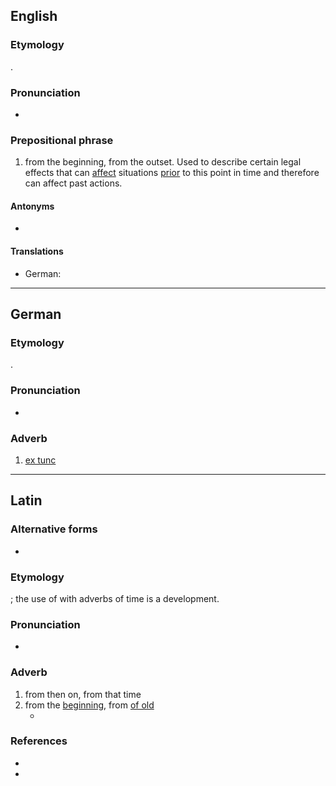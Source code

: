 ==English==

===Etymology===
{{bor+|en|la|ex tunc||from the beginning|lit=from then}}.

===Pronunciation===
* {{IPA|en|/ˌɛks ˈtʌŋk/}}

===Prepositional phrase===
{{en-PP|head=ex tunc}}

# {{lb|en|legal}} from the beginning, from the outset. Used to describe certain legal effects that can [[affect]] situations [[prior]] to this point in time and therefore can affect past actions.

====Antonyms====
* {{l|en|ex nunc}}

====Translations====
{{trans-top|law: from the beginning, from the outset}}
* German: {{t|de|ex tunc}}
{{trans-mid}}
{{trans-bottom}}

----

==German==

===Etymology===
{{bor+|de|la|ex tunc||from the beginninglit=from then}}.

===Pronunciation===
* {{IPA|de|[ʔɛksˈtʊŋk]}}

===Adverb===
{{de-adv|head=[[ex]] [[tunc]]}}

# {{lb|de|legal}} [[#English|ex tunc]]
#: {{ant|de|ex nunc}}

----

==Latin==

===Alternative forms===
* {{alt|la|extunc}}

===Etymology===
{{compound|la|ex|t1=from, out of|tunc|t2=then}}; the use of {{m|la|ex}} with adverbs of time is a {{w|Late Latin}} development.

===Pronunciation===
* {{la-IPA}}

===Adverb===
{{la-adv|[[ex]] [[tunc]]|-}} {{tlb|la|Late Latin}}

# from then on, from that time
# from the [[beginning]], from [[of old]]
#* {{Q|la|Jerome|Vulgate|Isaiah|48|3|quote=Priora '''ex tunc''' adnuntiavi, et ex ore meo exierunt, et audita feci ea.|t=I have declared the former things '''from of old''', and they have gone out from my mouth, and I have made them heard.}}

===References===
* {{R:Georges|ex|ex}}
* {{R:la:Souter|extunc|142}}